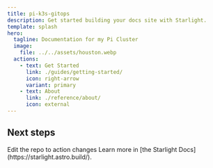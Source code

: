 ```yaml
---
title: pi-k3s-gitops
description: Get started building your docs site with Starlight.
template: splash
hero:
  tagline: Documentation for my Pi Cluster
  image:
    file: ../../assets/houston.webp
  actions:
    - text: Get Started
      link: ./guides/getting-started/
      icon: right-arrow
      variant: primary
    - text: About
      link: ./reference/about/
      icon: external
---
```



## Next steps

<CardGrid>
	<Card title="GitOps" icon="pencil">
		Edit the repo to action changes
	</Card>
	<Card title="Read the docs" icon="open-book">
		Learn more in [the Starlight Docs](https://starlight.astro.build/).
	</Card>
</CardGrid>
